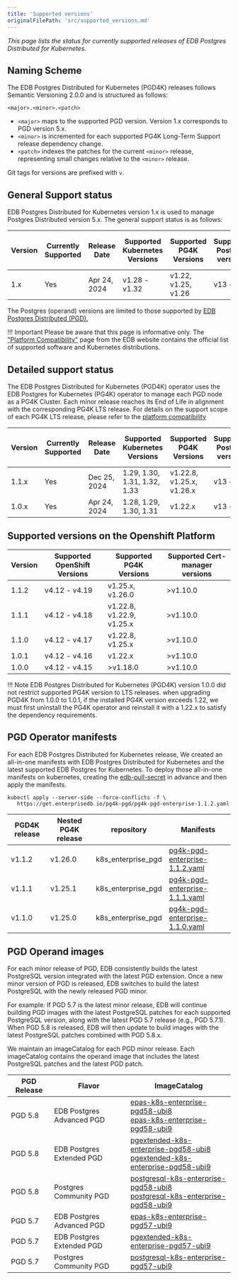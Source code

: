 ```yaml
---
title: 'Supported versions'
originalFilePath: 'src/supported_versions.md'
---
```


*This page lists the status for currently supported
releases of EDB Postgres Distributed for Kubernetes*.

## Naming Scheme

The EDB Postgres Distributed for Kubernetes (PGD4K) releases follows Semantic Versioning
2.0.0 and is structured as follows:

```
<major>.<minor>.<patch>
```

-   `<major>` maps to the supported PGD version. Version 1.x corresponds to PGD version 5.x.
-   `<minor>` is incremented for each supported PG4K Long-Term Support release dependency change.
-   `<patch>` indexes the patches for the current `<minor>` release,
    representing small changes relative to the `<minor>` release.

Git tags for versions are prefixed with `v`.

## General Support status

EDB Postgres Distributed for Kubernetes version 1.x is used to manage Postgres Distributed version 5.x.
The general support status is as follows:

| Version | Currently Supported | Release Date | Supported Kubernetes Versions | Supported PG4K Versions | Supported Postgres versions | Supported Postgres Distributed versions |
| ------- | ------------------- | ------------ | ----------------------------- | ----------------------- | --------------------------- | --------------------------------------- |
| 1.x     | Yes                 | Apr 24, 2024 | v1.28 - v1.32                 | v1.22, v1.25, v1.26     | v13 - v17                   | v5.5.1 - v5.8.1                         |

The Postgres (operand) versions are limited to those supported by
[EDB Postgres Distributed (PGD).](/pgd/latest/)

!!! Important
    Please be aware that this page is informative only.
    The ["Platform Compatibility"](https://www.enterprisedb.com/product-compatibility#bdrk8s) page
    from the EDB website contains the official list of supported software and
    Kubernetes distributions.

## Detailed support status

The EDB Postgres Distributed for Kubernetes (PGD4K) operator uses the EDB Postgres for Kubernetes
(PG4K) operator to manage each PGD node as a PG4K Cluster. Each minor release reaches its End of Life
in alignment with the corresponding PG4K LTS release. For details on the support scope of each PG4K LTS
release, please refer to the [platform compatibility](https://www.enterprisedb.com/resources/platform-compatibility#pgk8s)

| Version | Currently Supported | Release Date | Supported Kubernetes Versions | Supported PG4K Versions   | Supported Postgres versions | Supported Postgres Distributed versions |
| ------- | ------------------- | ------------ | ----------------------------- | ------------------------- | --------------------------- | --------------------------------------- |
| 1.1.x   | Yes                 | Dec 25, 2024 | 1.29, 1.30, 1.31, 1.32, 1.33  | v1.22.8, v1.25.x, v1.26.x | v13 - v17                   | v5.5.1 - v5.8.1                         |
| 1.0.x   | Yes                 | Apr 24, 2024 | 1.28, 1.29, 1.30, 1.31        | v1.22.x                   | v13 - v17                   | v5.5.1 - v5.6.0                         |

## Supported versions on the Openshift Platform

| Version | Supported OpenShift Versions | Supported PG4K Versions   | Supported Cert-manager versions |
| ------- | ---------------------------- | ------------------------- | ------------------------------- |
| 1.1.2   | v4.12 - v4.19                | v1.25.x, v1.26.0          | >v1.10.0                        |
| 1.1.1   | v4.12 - v4.18                | v1.22.8, v1.22.9, v1.25.x | >v1.10.0                        |
| 1.1.0   | v4.12 - v4.17                | v1.22.8, v1.25.x          | >v1.10.0                        |
| 1.0.1   | v4.12 - v4.16                | v1.22.x                   | >v1.10.0                        |
| 1.0.0   | v4.12 - v4.15                | >v1.18.0                  | >v1.10.0                        |

!!! Note
    EDB Postgres Distributed for Kubernetes (PGD4K) version 1.0.0 did not restrict supported PG4K version
    to LTS releases. when upgrading PGD4K from 1.0.0 to 1.0.1, if the installed PG4K version exceeds 1.22,
    we must first uninstall the PG4K operator and reinstall it with a 1.22.x to satisfy the dependency
    requirements.

## PGD Operator manifests

For each EDB Postgres Distributed for Kubernetes release, We created an all-in-one manifests with
EDB Postgres Distributed for Kubernetes and the latest supported EDB Postgres for Kubernetes.
To deploy those all-in-one manifests on kubernetes, creating the [edb-pull-secret](installation_upgrade.md#install-the-edb-pull-secret) in advance and then apply the manifests.

```
kubectl apply --server-side --force-conflicts -f \
   https://get.enterprisedb.io/pg4k-pgd/pg4k-pgd-enterprise-1.1.2.yaml
```

| PGD4K release | Nested PG4K release | repository         | Manifests                                                                                             |
| ------------- | ------------------- | ------------------ | ----------------------------------------------------------------------------------------------------- |
| v1.1.2        | v1.26.0             | k8s_enterprise_pgd | [pg4k-pgd-enterprise-1.1.2.yaml](https://get.enterprisedb.io/pg4k-pgd/pg4k-pgd-enterprise-1.1.2.yaml) |
| v1.1.1        | v1.25.1             | k8s_enterprise_pgd | [pg4k-pgd-enterprise-1.1.1.yaml](https://get.enterprisedb.io/pg4k-pgd/pg4k-pgd-enterprise-1.1.1.yaml) |
| v1.1.0        | v1.25.0             | k8s_enterprise_pgd | [pg4k-pgd-enterprise-1.1.0.yaml](https://get.enterprisedb.io/pg4k-pgd/pg4k-pgd-enterprise-1.1.0.yaml) |

## PGD Operand images

For each minor release of PGD, EDB consistently builds the latest PostgreSQL version integrated with the latest PGD extension. Once a new minor version of PGD is released, EDB switches to build the latest PostgreSQL with the newly released PGD minor.

For example:
If PGD 5.7 is the latest minor release, EDB will continue building PGD images with the latest PostgreSQL patches for each supported PostgreSQL version, along with the latest PGD 5.7 release (e.g., PGD 5.7.1). When PGD 5.8 is released, EDB will then update to build images with the latest PostgreSQL patches combined with PGD 5.8.x.

We maintain an imageCatalog for each PGD minor release. Each imageCatalog contains the operand image that includes the latest PostgreSQL patches and the latest PGD patch.

| PGD Release | Flavor                    | ImageCatalog                                                                                                                                                                                                                                                                       |
| ----------- | ------------------------- | ---------------------------------------------------------------------------------------------------------------------------------------------------------------------------------------------------------------------------------------------------------------------------------- |
| PGD 5.8     | EDB Postgres Advanced PGD | [epas-k8s-enterprise-pgd58-ubi8](https://get.enterprisedb.io/pgd-k8s-image-catalogs/epas-k8s-enterprise-pgd-5.8-ubi8.yaml) <br/> [epas-k8s-enterprise-pgd58-ubi9](https://get.enterprisedb.io/pgd-k8s-image-catalogs/epas-k8s-enterprise-pgd-5.8-ubi9.yaml)                         |
| PGD 5.8     | EDB Postgres Extended PGD | [pgextended-k8s-enterprise-pgd58-ubi8](https://get.enterprisedb.io/pgd-k8s-image-catalogs/pgextended-k8s-enterprise-pgd-5.8-ubi8.yaml) <br/> [pgextended-k8s-enterprise-pgd58-ubi9](https://get.enterprisedb.io/pgd-k8s-image-catalogs/pgextended-k8s-enterprise-pgd-5.8-ubi9.yaml) |
| PGD 5.8     | Postgres Community PGD    | [postgresql-k8s-enterprise-pgd58-ubi8](https://get.enterprisedb.io/pgd-k8s-image-catalogs/postgresql-k8s-enterprise-pgd-5.8-ubi8.yaml) <br/> [postgresql-k8s-enterprise-pgd58-ubi9](https://get.enterprisedb.io/pgd-k8s-image-catalogs/postgresql-k8s-enterprise-pgd-5.8-ubi9.yaml) |
| PGD 5.7     | EDB Postgres Advanced PGD | [epas-k8s-enterprise-pgd57-ubi9](https://get.enterprisedb.io/pgd-k8s-image-catalogs/epas-k8s-enterprise-pgd-5.7-ubi9.yaml)                                                                                                                                                         |
| PGD 5.7     | EDB Postgres Extended PGD | [pgextended-k8s-enterprise-pgd57-ubi9](https://get.enterprisedb.io/pgd-k8s-image-catalogs/pgextended-k8s-enterprise-pgd-5.7-ubi9.yaml)                                                                                                                                             |
| PGD 5.7     | Postgres Community PGD    | [postgresql-k8s-enterprise-pgd57-ubi9](https://get.enterprisedb.io/pgd-k8s-image-catalogs/postgresql-k8s-enterprise-pgd-5.7-ubi9.yaml)                                                                                                                                             |
